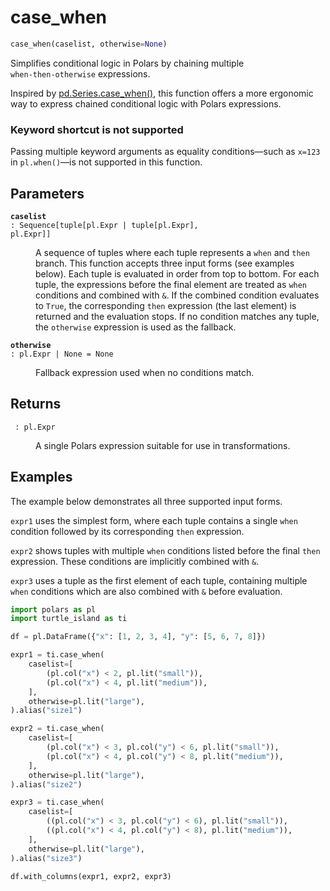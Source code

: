 # case_when { #turtle_island.case_when }

```python
case_when(caselist, otherwise=None)
```

Simplifies conditional logic in Polars by chaining multiple `when‑then‑otherwise` expressions.

Inspired by [pd.Series.case_when()](https://pandas.pydata.org/docs/reference/api/pandas.Series.case_when.html), this function offers a more ergonomic way to express chained
conditional logic with Polars expressions.

::: {.callout-warning}
### Keyword shortcut is not supported
Passing multiple keyword arguments as equality conditions—such as `x=123` in
`pl.when()`—is not supported in this function.
:::

## Parameters {.doc-section .doc-section-parameters}

<code>[**caselist**]{.parameter-name} [:]{.parameter-annotation-sep} [Sequence\[tuple\[pl.Expr \| tuple\[pl.Expr\], pl.Expr\]\]]{.parameter-annotation}</code>

:   A sequence of tuples where each tuple represents a `when` and `then` branch. This function accepts three input forms (see examples below). Each tuple is evaluated in order from top to bottom. For each tuple, the expressions before the final element are treated as `when` conditions and combined with `&`. If the combined condition evaluates to `True`, the corresponding `then` expression (the last element) is returned and the evaluation stops. If no condition matches any tuple, the `otherwise` expression is used as the fallback.

<code>[**otherwise**]{.parameter-name} [:]{.parameter-annotation-sep} [pl.Expr \| None]{.parameter-annotation} [ = ]{.parameter-default-sep} [None]{.parameter-default}</code>

:   Fallback expression used when no conditions match.

## Returns {.doc-section .doc-section-returns}

<code>[]{.parameter-name} [:]{.parameter-annotation-sep} [pl.Expr]{.parameter-annotation}</code>

:   A single Polars expression suitable for use in transformations.

## Examples {.doc-section .doc-section-examples}

The example below demonstrates all three supported input forms.

`expr1` uses the simplest form, where each tuple contains a single `when`
condition followed by its corresponding `then` expression.

`expr2` shows tuples with multiple `when` conditions listed before the final
`then` expression. These conditions are implicitly combined with `&`.

`expr3` uses a tuple as the first element of each tuple, containing multiple
`when` conditions which are also combined with `&` before evaluation.
```python
import polars as pl
import turtle_island as ti

df = pl.DataFrame({"x": [1, 2, 3, 4], "y": [5, 6, 7, 8]})

expr1 = ti.case_when(
    caselist=[
        (pl.col("x") < 2, pl.lit("small")),
        (pl.col("x") < 4, pl.lit("medium")),
    ],
    otherwise=pl.lit("large"),
).alias("size1")

expr2 = ti.case_when(
    caselist=[
        (pl.col("x") < 3, pl.col("y") < 6, pl.lit("small")),
        (pl.col("x") < 4, pl.col("y") < 8, pl.lit("medium")),
    ],
    otherwise=pl.lit("large"),
).alias("size2")

expr3 = ti.case_when(
    caselist=[
        ((pl.col("x") < 3, pl.col("y") < 6), pl.lit("small")),
        ((pl.col("x") < 4, pl.col("y") < 8), pl.lit("medium")),
    ],
    otherwise=pl.lit("large"),
).alias("size3")

df.with_columns(expr1, expr2, expr3)
```
